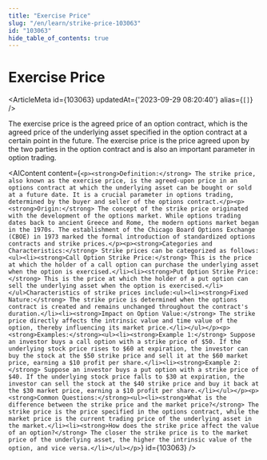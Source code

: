 ```yaml
---
title: "Exercise Price"
slug: "/en/learn/strike-price-103063"
id: "103063"
hide_table_of_contents: true
---
```



# Exercise Price

<ArticleMeta id={103063} updatedAt={'2023-09-29 08:20:40'} alias={`[]`} />
<div className='border-solid border-b border-t-0 my-4 border-[var(--ifm-color-gray-300)]' />

The exercise price is the agreed price of an option contract, which is the agreed price of the underlying asset specified in the option contract at a certain point in the future. The exercise price is the price agreed upon by the two parties in the option contract and is also an important parameter in option trading.

<AIContent content={`<p><strong>Definition:</strong> The strike price, also known as the exercise price, is the agreed-upon price in an options contract at which the underlying asset can be bought or sold at a future date. It is a crucial parameter in options trading, determined by the buyer and seller of the options contract.</p><p><strong>Origin:</strong> The concept of the strike price originated with the development of the options market. While options trading dates back to ancient Greece and Rome, the modern options market began in the 1970s. The establishment of the Chicago Board Options Exchange (CBOE) in 1973 marked the formal introduction of standardized options contracts and strike prices.</p><p><strong>Categories and Characteristics:</strong> Strike prices can be categorized as follows:<ul><li><strong>Call Option Strike Price:</strong> This is the price at which the holder of a call option can purchase the underlying asset when the option is exercised.</li><li><strong>Put Option Strike Price:</strong> This is the price at which the holder of a put option can sell the underlying asset when the option is exercised.</li></ul>Characteristics of strike prices include:<ul><li><strong>Fixed Nature:</strong> The strike price is determined when the options contract is created and remains unchanged throughout the contract's duration.</li><li><strong>Impact on Option Value:</strong> The strike price directly affects the intrinsic value and time value of the option, thereby influencing its market price.</li></ul></p><p><strong>Examples:</strong><ul><li><strong>Example 1:</strong> Suppose an investor buys a call option with a strike price of $50. If the underlying stock price rises to $60 at expiration, the investor can buy the stock at the $50 strike price and sell it at the $60 market price, earning a $10 profit per share.</li><li><strong>Example 2:</strong> Suppose an investor buys a put option with a strike price of $40. If the underlying stock price falls to $30 at expiration, the investor can sell the stock at the $40 strike price and buy it back at the $30 market price, earning a $10 profit per share.</li></ul></p><p><strong>Common Questions:</strong><ul><li><strong>What is the difference between the strike price and the market price?</strong> The strike price is the price specified in the options contract, while the market price is the current trading price of the underlying asset in the market.</li><li><strong>How does the strike price affect the value of an option?</strong> The closer the strike price is to the market price of the underlying asset, the higher the intrinsic value of the option, and vice versa.</li></ul></p>`} id={103063} />
